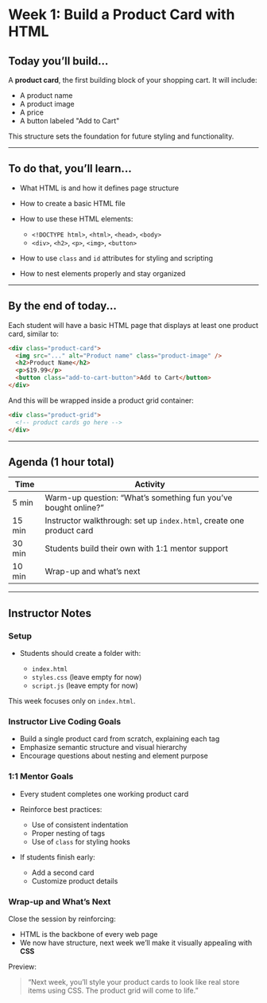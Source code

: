 # Week 1: Build a Product Card with HTML

## Today you’ll build...

A **product card**, the first building block of your shopping cart. It will include:

- A product name
- A product image
- A price
- A button labeled "Add to Cart"

This structure sets the foundation for future styling and functionality.

---

## To do that, you’ll learn...

- What HTML is and how it defines page structure
- How to create a basic HTML file
- How to use these HTML elements:

  - `<!DOCTYPE html>`, `<html>`, `<head>`, `<body>`
  - `<div>`, `<h2>`, `<p>`, `<img>`, `<button>`

- How to use `class` and `id` attributes for styling and scripting
- How to nest elements properly and stay organized

---

## By the end of today...

Each student will have a basic HTML page that displays at least one product card, similar to:

```html
<div class="product-card">
  <img src="..." alt="Product name" class="product-image" />
  <h2>Product Name</h2>
  <p>$19.99</p>
  <button class="add-to-cart-button">Add to Cart</button>
</div>
```

And this will be wrapped inside a product grid container:

```html
<div class="product-grid">
  <!-- product cards go here -->
</div>
```

---

## Agenda (1 hour total)

| Time   | Activity                                                             |
| ------ | -------------------------------------------------------------------- |
| 5 min  | Warm-up question: “What’s something fun you’ve bought online?”       |
| 15 min | Instructor walkthrough: set up `index.html`, create one product card |
| 30 min | Students build their own with 1:1 mentor support                     |
| 10 min | Wrap-up and what’s next                                              |

---

## Instructor Notes

### Setup

- Students should create a folder with:

  - `index.html`
  - `styles.css` (leave empty for now)
  - `script.js` (leave empty for now)

This week focuses only on `index.html`.

### Instructor Live Coding Goals

- Build a single product card from scratch, explaining each tag
- Emphasize semantic structure and visual hierarchy
- Encourage questions about nesting and element purpose

### 1:1 Mentor Goals

- Every student completes one working product card
- Reinforce best practices:

  - Use of consistent indentation
  - Proper nesting of tags
  - Use of `class` for styling hooks

- If students finish early:

  - Add a second card
  - Customize product details

### Wrap-up and What’s Next

Close the session by reinforcing:

- HTML is the backbone of every web page
- We now have structure, next week we’ll make it visually appealing with **CSS**

Preview:

> “Next week, you’ll style your product cards to look like real store items using CSS. The product grid will come to life.”
